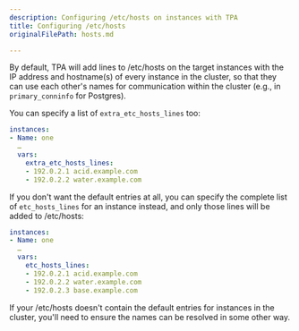 ```yaml
---
description: Configuring /etc/hosts on instances with TPA
title: Configuring /etc/hosts
originalFilePath: hosts.md

---
```


By default, TPA will add lines to /etc/hosts on the target instances
with the IP address and hostname(s) of every instance in the cluster, so
that they can use each other's names for communication within the
cluster (e.g., in `primary_conninfo` for Postgres).

You can specify a list of `extra_etc_hosts_lines` too:

```yaml
instances:
- Name: one
  …
  vars:
    extra_etc_hosts_lines:
    - 192.0.2.1 acid.example.com
    - 192.0.2.2 water.example.com
```

If you don't want the default entries at all, you can specify the
complete list of `etc_hosts_lines` for an instance instead, and only
those lines will be added to /etc/hosts:

```yaml
instances:
- Name: one
  …
  vars:
    etc_hosts_lines:
    - 192.0.2.1 acid.example.com
    - 192.0.2.2 water.example.com
    - 192.0.2.3 base.example.com
```

If your /etc/hosts doesn't contain the default entries for instances in
the cluster, you'll need to ensure the names can be resolved in some
other way.

